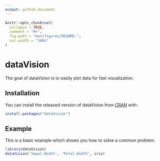```yaml
---
output: github_document
---
```


<!-- README.md is generated from README.Rmd. Please edit that file -->

```r
knitr::opts_chunk$set(
  collapse = TRUE,
  comment = "#>",
  fig.path = "man/figures/README-",
  out.width = "100%"
)
```

# dataVision

<!-- badges: start -->
<!-- badges: end -->

The goal of dataVision is to easily plot data for fast visualization. 

## Installation

You can install the released version of dataVision from [CRAN](https://CRAN.R-project.org) with:

``` r
install.packages("dataVision")
```

## Example

This is a basic example which shows you how to solve a common problem:

```r
library(dataVision)
dataVision('Sepal.Width', 'Petal.Width', iris)
```




